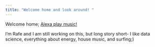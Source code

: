 ```yaml
---
title: "Welcome home and look around! "
---
```

Welcome home; [Alexa play music!](https://www.youtube.com/watch?v=z9boCCK7M8c&t=40s) 

I'm Rafe and I am still working on this, but long story short- I like data science, everything about energy, house music, and surfing;) 

